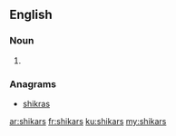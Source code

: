 ==English==

===Noun===
{{head|en|plural}}

# {{plural of|shikar|lang=en}}

===Anagrams===
* [[shikras#English|shikras]]

[[ar:shikars]]
[[fr:shikars]]
[[ku:shikars]]
[[my:shikars]]